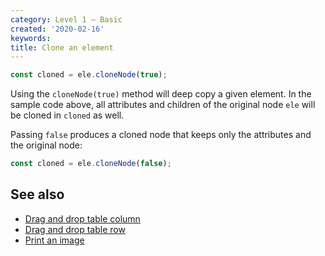 ```yaml
---
category: Level 1 — Basic
created: '2020-02-16'
keywords:
title: Clone an element
---
```


```js
const cloned = ele.cloneNode(true);
```

Using the `cloneNode(true)` method will deep copy a given element. In the sample code above, all attributes and children of the original node `ele` will be cloned in `cloned` as well.

Passing `false` produces a cloned node that keeps only the attributes and the original node:

```js
const cloned = ele.cloneNode(false);
```

## See also

-   [Drag and drop table column](https://phuoc.ng/collection/html-dom/drag-and-drop-table-column)
-   [Drag and drop table row](https://phuoc.ng/collection/html-dom/drag-and-drop-table-row)
-   [Print an image](https://phuoc.ng/collection/html-dom/print-an-image)

